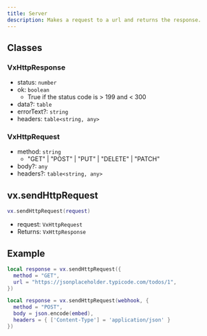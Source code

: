 ```yaml
---
title: Server
description: Makes a request to a url and returns the response.
---
```


## Classes

### VxHttpResponse

- status: `number`
- ok: `boolean`
  - True if the status code is > 199 and < 300
- data?: `table`
- errorText?: `string`
- headers: `table<string, any>`

### VxHttpRequest

- method: `string`
  - "GET" | "POST" | "PUT" | "DELETE" | "PATCH"
- body?: `any`
- headers?: `table<string, any>`

## vx.sendHttpRequest

```lua
vx.sendHttpRequest(request)
```

- request: `VxHttpRequest`
- Returns: `VxHttpResponse`

## Example

```lua
local response = vx.sendHttpRequest({
  method = "GET",
  url = "https://jsonplaceholder.typicode.com/todos/1",
})

local response = vx.sendHttpRequest(webhook, {
  method = "POST",
  body = json.encode(embed),
  headers = { ['Content-Type'] = 'application/json' }
})
```
